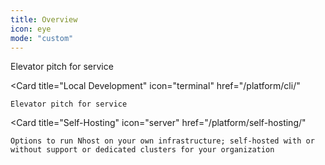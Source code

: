 ```yaml
---
title: Overview
icon: eye
mode: "custom"
---
```


<CardGroup cols={2}>
  <Card
    title="Cloud"
    icon="cloud"
    href="/platform/cloud/"
  >
    Elevator pitch for service
  </Card>

  <Card
    title="Local Development"
    icon="terminal"
    href="/platform/cli/"
  >
    Elevator pitch for service
  </Card>

  <Card
    title="Self-Hosting"
    icon="server"
    href="/platform/self-hosting/"
  >
    Options to run Nhost on your own infrastructure; self-hosted with or without support or dedicated clusters for your organization
  </Card>
</CardGroup>
